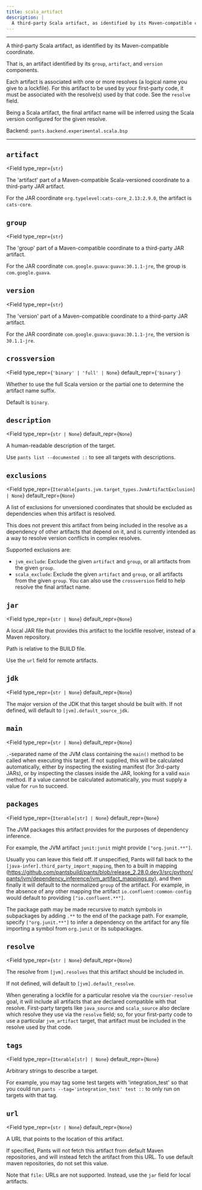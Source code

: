 ```yaml
---
title: scala_artifact
description: |
  A third-party Scala artifact, as identified by its Maven-compatible coordinate.
---
```



---

A third-party Scala artifact, as identified by its Maven-compatible coordinate.

That is, an artifact identified by its `group`, `artifact`, and `version` components.

Each artifact is associated with one or more resolves (a logical name you give to a lockfile). For this artifact to be used by your first-party code, it must be associated with the resolve(s) used by that code. See the `resolve` field.

Being a Scala artifact, the final artifact name will be inferred using the Scala version configured for the given resolve.

Backend: <span className="color--primary">`pants.backend.experimental.scala.bsp`</span>

---

<span className={styles.options}>

## `artifact`

<Field
    type_repr={`str`}
>

The &#x27;artifact&#x27; part of a Maven-compatible Scala-versioned coordinate to a third-party JAR artifact.

For the JAR coordinate `org.typelevel:cats-core_2.13:2.9.0`, the artifact is `cats-core`.

</Field>

## `group`

<Field
    type_repr={`str`}
>

The &#x27;group&#x27; part of a Maven-compatible coordinate to a third-party JAR artifact.

For the JAR coordinate `com.google.guava:guava:30.1.1-jre`, the group is `com.google.guava`.

</Field>

## `version`

<Field
    type_repr={`str`}
>

The &#x27;version&#x27; part of a Maven-compatible coordinate to a third-party JAR artifact.

For the JAR coordinate `com.google.guava:guava:30.1.1-jre`, the version is `30.1.1-jre`.

</Field>

## `crossversion`

<Field
    type_repr={`'binary' | 'full' | None`}
    default_repr={`'binary'`}
>

Whether to use the full Scala version or the partial one to determine the artifact name suffix.

Default is `binary`.

</Field>

## `description`

<Field
    type_repr={`str | None`}
    default_repr={`None`}
>

A human-readable description of the target.

Use `pants list --documented ::` to see all targets with descriptions.

</Field>

## `exclusions`

<Field
    type_repr={`Iterable[pants.jvm.target_types.JvmArtifactExclusion] | None`}
    default_repr={`None`}
>

A list of exclusions for unversioned coordinates that should be excluded as dependencies when this artifact is resolved.

This does not prevent this artifact from being included in the resolve as a dependency of other artifacts that depend on it, and is currently intended as a way to resolve version conflicts in complex resolves.

Supported exclusions are:

- `jvm_exclude`: Exclude the given `artifact` and `group`, or all artifacts from the given `group`.
- `scala_exclude`: Exclude the given `artifact` and `group`, or all artifacts from the given `group`. You can also use the `crossversion` field to help resolve the final artifact name.

</Field>

## `jar`

<Field
    type_repr={`str | None`}
    default_repr={`None`}
>

A local JAR file that provides this artifact to the lockfile resolver, instead of a Maven repository.

Path is relative to the BUILD file.

Use the `url` field for remote artifacts.

</Field>

## `jdk`

<Field
    type_repr={`str | None`}
    default_repr={`None`}
>

The major version of the JDK that this target should be built with. If not defined, will default to `[jvm].default_source_jdk`.

</Field>

## `main`

<Field
    type_repr={`str | None`}
    default_repr={`None`}
>

`.`-separated name of the JVM class containing the `main()` method to be called when executing this target. If not supplied, this will be calculated automatically, either by inspecting the existing manifest (for 3rd-party JARs), or by inspecting the classes inside the JAR, looking for a valid `main` method. If a value cannot be calculated automatically, you must supply a value for `run` to succeed.

</Field>

## `packages`

<Field
    type_repr={`Iterable[str] | None`}
    default_repr={`None`}
>

The JVM packages this artifact provides for the purposes of dependency inference.

For example, the JVM artifact `junit:junit` might provide `["org.junit.**"]`.

Usually you can leave this field off. If unspecified, Pants will fall back to the `[java-infer].third_party_import_mapping`, then to a built in mapping (https://github.com/pantsbuild/pants/blob/release_2.28.0.dev3/src/python/pants/jvm/dependency_inference/jvm_artifact_mappings.py), and then finally it will default to the normalized `group` of the artifact. For example, in the absence of any other mapping the artifact `io.confluent:common-config` would default to providing `["io.confluent.**"]`.

The package path may be made recursive to match symbols in subpackages by adding `.**` to the end of the package path. For example, specify `["org.junit.**"]` to infer a dependency on the artifact for any file importing a symbol from `org.junit` or its subpackages.

</Field>

## `resolve`

<Field
    type_repr={`str | None`}
    default_repr={`None`}
>

The resolve from `[jvm].resolves` that this artifact should be included in.

If not defined, will default to `[jvm].default_resolve`.

When generating a lockfile for a particular resolve via the `coursier-resolve` goal, it will include all artifacts that are declared compatible with that resolve. First-party targets like `java_source` and `scala_source` also declare which resolve they use via the `resolve` field; so, for your first-party code to use a particular `jvm_artifact` target, that artifact must be included in the resolve used by that code.

</Field>

## `tags`

<Field
    type_repr={`Iterable[str] | None`}
    default_repr={`None`}
>

Arbitrary strings to describe a target.

For example, you may tag some test targets with &#x27;integration_test&#x27; so that you could run `pants --tag='integration_test' test ::` to only run on targets with that tag.

</Field>

## `url`

<Field
    type_repr={`str | None`}
    default_repr={`None`}
>

A URL that points to the location of this artifact.

If specified, Pants will not fetch this artifact from default Maven repositories, and will instead fetch the artifact from this URL. To use default maven repositories, do not set this value.

Note that `file:` URLs are not supported. Instead, use the `jar` field for local artifacts.

</Field>

</span>
